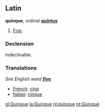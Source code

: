 ==Latin==
'''quinque''', ordinal '''[[quintus]]'''
# [[Five]].

===Declension===
Indeclinable.

===Translations===
''See English word '''[[five]]''' ''
*[[French]]: [[cinq]]
*[[Italian]]: [[cinque]]

[[gl:Quinque]]
[[la:Quinque]]
[[nl:quinque]]
[[pt:Quinque]]